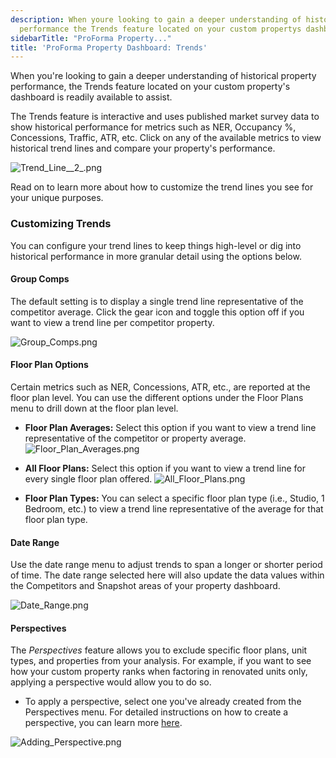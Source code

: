 ```yaml
---
description: When youre looking to gain a deeper understanding of historical property
  performance the Trends feature located on your custom propertys dashboard is readily...
sidebarTitle: "ProForma Property..."
title: 'ProForma Property Dashboard: Trends'
---
```


When you're looking to gain a deeper understanding of historical property performance, the Trends feature located on your custom property's dashboard is readily available to assist. 


The Trends feature is interactive and uses published market survey data to show historical performance for metrics such as NER, Occupancy %, Concessions, Traffic, ATR, etc. Click on any of the available metrics to view historical trend lines and compare your property's performance. 


<Frame caption="Line graph showing weekly traffic trends for Radix New Development versus Comp Average.">
  <img src="/images/radix/6389b08ec8cad62cc4bd409d2ac803c8409432c2.png" alt="Trend_Line__2_.png" />
</Frame>


Read on to learn more about how to customize the trend lines you see for your unique purposes. 


### Customizing Trends


You can configure your trend lines to keep things high-level or dig into historical performance in more granular detail using the options below. 


#### **Group Comps**


The default setting is to display a single trend line representative of the competitor average. Click the gear icon and toggle this option off if you want to view a trend line per competitor property. 


<Frame caption="Trends dashboard displaying leasing metrics with options to group comparisons and compare metrics.">
  <img src="/images/radix/48322fd6a50fd21e6c4125cda490b4cd5423f83c.png" alt="Group_Comps.png" />
</Frame>


#### **Floor Plan Options**


Certain metrics such as NER, Concessions, ATR, etc., are reported at the floor plan level. You can use the different options under the Floor Plans menu to drill down at the floor plan level. 


* **Floor Plan Averages:** Select this option if you want to view a trend line representative of the competitor or property average. ![Floor_Plan_Averages.png](/images/radix/b70d9c557e3c0d7369b6fe8a92b4f41d3a966286.png)
* **All Floor Plans:** Select this option if you want to view a trend line for every single floor plan offered. ![All_Floor_Plans.png](/images/radix/b5586dd67cf5e6bf60a2469d8edc6479579398cb.png)


* **Floor Plan Types:** You can select a specific floor plan type (i.e., Studio, 1 Bedroom, etc.) to view a trend line representative of the average for that floor plan type.


#### **Date Range**


Use the date range menu to adjust trends to span a longer or shorter period of time. The date range selected here will also update the data values within the Competitors and Snapshot areas of your property dashboard. 


<Frame caption="Property details dashboard displaying Radix New Development with data range options.">
  <img src="/images/radix/18ca1b5cc323513728e6ed357ce8cb7797e0be59.png" alt="Date_Range.png" />
</Frame>


#### **Perspectives**


The *Perspectives* feature allows you to exclude specific floor plans, unit types, and properties from your analysis. For example, if you want to see how your custom property ranks when factoring in renovated units only, applying a perspective would allow you to do so.


* To apply a perspective, select one you've already created from the Perspectives menu. For detailed instructions on how to create a perspective, you can learn more [here](../Benchmark/evaluating-your-portfolio-s-performance/how-to-use-perspectives).


<Frame>
  <img src="https://help.radix.com/hc/article_attachments/16435141666701" alt="Adding_Perspective.png" />
</Frame>